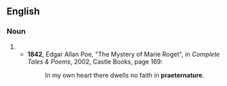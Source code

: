 ==English==

===Noun===
{{en-noun|-}}

# {{rare spelling of|preternature}}
#* '''1842''', Edgar Allan Poe, "The Mystery of Marie Roget", in ''Complete Tales & Poems'', 2002, Castle Books, page 169:
#*: In my own heart there dwells no faith in '''praeternature'''.